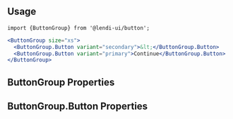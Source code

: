 
## Usage

```
import {ButtonGroup} from '@lendi-ui/button';
```

```jsx
<ButtonGroup size="xs">
  <ButtonGroup.Button variant="secondary">&lt;</ButtonGroup.Button>
  <ButtonGroup.Button variant="primary">Continue</ButtonGroup.Button>
</ButtonGroup>
```

## ButtonGroup Properties

<PropTable>
  <PropTable.Entry name="size" type={`"xs" | "sm" | "md" | "lg"`} defaultValue="md" description="The buttons size."/>
  <PropTable.Entry name="isInverse" type="boolean" defaultValue={false} description="Whether the buttons are inversed."/>
  <PropTable.Entry name="children" type="React.ReactElement<ButtonGroupButtonProps>" description="The buttons."/>
</PropTable>


## ButtonGroup.Button Properties

<PropTable>
  <PropTable.Entry name="variant" type={`"primary" | "secondary" | "emphasis" | "empty"`} description="The button type."/>
  <PropTable.Entry name="isDisabled" type="boolean" defaultValue={false} description="Whether the button responds to user input."/>
  <PropTable.Entry name="before" type="React.ReactNode" description="Content before the button label."/>
  <PropTable.Entry name="after" type="React.ReactNode" description="Content after the button label."/>
  <PropTable.Entry name="children" type="React.ReactNode" description="The button content."/>
</PropTable>


